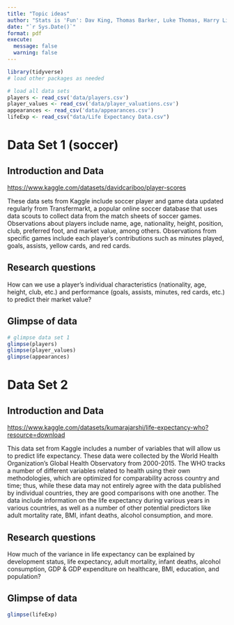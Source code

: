```yaml
---
title: "Topic ideas"
author: "Stats is 'Fun': Dav King, Thomas Barker, Luke Thomas, Harry Liu"
date: "`r Sys.Date()`"
format: pdf
execute: 
  message: false
  warning: false
---
```


```r
library(tidyverse) 
# load other packages as needed
```

```r
# load all data sets 
players <- read_csv('data/players.csv')
player_values <- read_csv('data/player_valuations.csv')
appearances <- read_csv('data/appearances.csv')
lifeExp <- read_csv("data/Life Expectancy Data.csv")
```

# Data Set 1 (soccer)

## Introduction and Data

<https://www.kaggle.com/datasets/davidcariboo/player-scores>

These data sets from Kaggle include soccer player and game data updated regularly from Transfermarkt, a popular online soccer database that uses data scouts to collect data from the match sheets of soccer games. Observations about players include name, age, nationality, height, position, club, preferred foot, and market value, among others. Observations from specific games include each player's contributions such as minutes played, goals, assists, yellow cards, and red cards.

## Research questions

How can we use a player's individual characteristics (nationality, age, height, club, etc.) and performance (goals, assists, minutes, red cards, etc.) to predict their market value?

## Glimpse of data

```r
# glimpse data set 1
glimpse(players)
glimpse(player_values)
glimpse(appearances)
```

\pagebreak

# Data Set 2

## Introduction and Data

<https://www.kaggle.com/datasets/kumarajarshi/life-expectancy-who?resource=download>

This data set from Kaggle includes a number of variables that will allow us to predict life expectancy. These data were collected by the World Health Organization's Global Health Observatory from 2000-2015. The WHO tracks a number of different variables related to health using their own methodologies, which are optimized for comparability across country and time; thus, while these data may not entirely agree with the data published by individual countries, they are good comparisons with one another. The data include information on the life expectancy during various years in various countries, as well as a number of other potential predictors like adult mortality rate, BMI, infant deaths, alcohol consumption, and more.

## Research questions

How much of the variance in life expectancy can be explained by development status, life expectancy, adult mortality, infant deaths, alcohol consumption, GDP & GDP expenditure on healthcare, BMI, education, and population?

## Glimpse of data

```r
glimpse(lifeExp)
```

